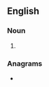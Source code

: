 ==English==

===Noun===
{{head|en|noun form}}

# {{plural of|en|giaour}}

===Anagrams===
* {{anagrams|en|a=agiorsu|Surigao|ragious}}